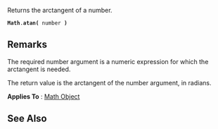 Returns the arctangent of a number.

 '''Math'''.'''atan(''' number ''')''' 
==Remarks==
The required number argument is a numeric expression for which the arctangent is needed.

The return value is the arctangent of the number argument, in radians.

'''Applies To''' : [[javascript/Math|Math Object]]


==See Also==

              

              

              

              

              

              

              
